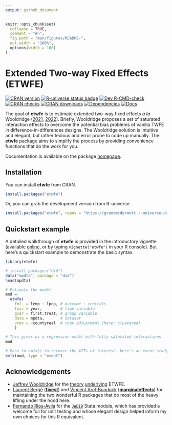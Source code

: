 ```yaml
---
output: github_document
---
```


<!-- README.md is generated from README.Rmd. Please edit that file -->

```r
knitr::opts_chunk$set(
  collapse = TRUE,
  comment = "#>",
  fig.path = "man/figures/README-",
  out.width = "100%",
  options(width = 100)
)
```

# Extended Two-way Fixed Effects (ETWFE)

<!-- badges: start -->
[![CRAN version](https://www.r-pkg.org/badges/version/etwfe)](https://CRAN.R-project.org/package=etwfe)
[![R-universe status badge](https://grantmcdermott.r-universe.dev/badges/etwfe)](https://grantmcdermott.r-universe.dev)
[![Dev R-CMD-check](https://github.com/grantmcdermott/etwfe/actions/workflows/R-CMD-check.yaml/badge.svg)](https://github.com/grantmcdermott/etwfe/actions/workflows/R-CMD-check.yaml)
[![CRAN checks](https://badges.cranchecks.info/worst/etwfe.svg)](https://cran.r-project.org/web/checks/check_results_etwfe.html)
[![CRAN downloads](https://cranlogs.r-pkg.org/badges/etwfe)](https://cran.r-project.org/package=etwfe)
[![Dependencies](https://tinyverse.netlify.com/badge/etwfe)](https://CRAN.R-project.org/package=etwfe)
[![Docs](https://img.shields.io/badge/docs-homepage-blue.svg)](https://grantmcdermott.com/etwfe/index.html)
<!-- badges: end -->

The goal of **etwfe** is to estimate extended two-way fixed effects _a la_
Wooldridge ([2021](https://papers.ssrn.com/sol3/papers.cfm?abstract_id=3906345),
[2022](https://papers.ssrn.com/sol3/papers.cfm?abstract_id=4183726)).  Briefly,
Wooldridge proposes a set of saturated interaction effects to overcome the
potential bias problems of vanilla TWFE in difference-in-differences designs.
The Wooldridge solution is intuitive and elegant, but rather tedious and error
prone to code up manually. The **etwfe** package aims to simplify the process by
providing convenience functions that do the work for you.

Documentation is available on the package [homepage](https://grantmcdermott.com/etwfe/).

## Installation

You can install **etwfe** from CRAN.

```r
install.packages("etwfe")
```

Or, you can grab the development version from R-universe.

``` r
install.packages("etwfe", repos = "https://grantmcdermott.r-universe.dev")
```

## Quickstart example

A detailed walkthrough of **etwfe** is provided in the introductory vignette 
(available [online](https://grantmcdermott.com/etwfe/articles/etwfe.html), or
by typing `vignette("etwfe")` in your R console). But here's a quickstart
example to demonstrate the basic syntax.

```r
library(etwfe)

# install.packages("did")
data("mpdta", package = "did")
head(mpdta)

# Estimate the model
mod =
  etwfe(
    fml  = lemp ~ lpop, # outcome ~ controls
    tvar = year,        # time variable
    gvar = first.treat, # group variable
    data = mpdta,       # dataset
    vcov = ~countyreal  # vcov adjustment (here: clustered)
    )

# This gives us a regression model with fully saturated interactions
mod

# Pass to emfx() to recover the ATTs of interest. Here's an event-study example.
emfx(mod, type = "event")
```

## Acknowledgements

- [Jeffrey Wooldridge](https://twitter.com/jmwooldridge) for the [theory](https://papers.ssrn.com/sol3/papers.cfm?abstract_id=3906345) [underlying](https://papers.ssrn.com/sol3/papers.cfm?abstract_id=4183726) ETWFE.
- [Laurent Bergé](https://twitter.com/lrberge) ([**fixest**](https://lrberge.github.io/fixest/)) and [Vincent Arel-Bundock](https://twitter.com/VincentAB) ([**marginaleffects**](https://vincentarelbundock.github.io/marginaleffects/)) for maintaining the two wonderful R packages that do most of the heavy lifting under the hood here.
- [Fernando Rios-Avila](https://twitter.com/friosavila) for the [`JWDID`](https://ideas.repec.org/c/boc/bocode/s459114.html) Stata module, which has provided a welcome foil for unit testing and whose elegant design helped inform my own choices for this R equivalent. 
